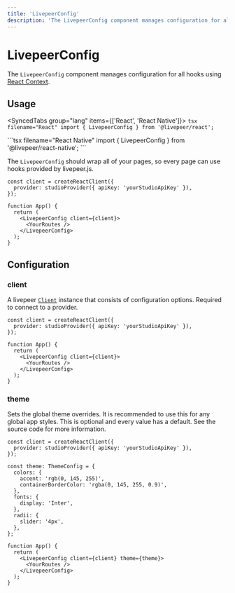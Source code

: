 ```yaml
---
title: 'LivepeerConfig'
description: 'The LivepeerConfig component manages configuration for all hooks using React Context.'
---
```



# LivepeerConfig

The `LivepeerConfig` component manages configuration for all hooks using [React Context](https://reactjs.org/docs/context.html).

## Usage

<SyncedTabs group="lang" items={['React', 'React Native']}>
  <SyncedTab>
    ```tsx filename="React"
    import { LivepeerConfig } from '@livepeer/react';
    ```

  </SyncedTab>
  <SyncedTab>
    ```tsx filename="React Native"
    import { LivepeerConfig } from '@livepeer/react-native';
    ```

  </SyncedTab>
</SyncedTabs>

The `LivepeerConfig` should wrap all of your pages, so every page can use hooks provided by livepeer.js.

```tsx filename="App.js"
const client = createReactClient({
  provider: studioProvider({ apiKey: 'yourStudioApiKey' }),
});

function App() {
  return (
    <LivepeerConfig client={client}>
      <YourRoutes />
    </LivepeerConfig>
  );
}
```

## Configuration

### client

A livepeer [`Client`](/react/client) instance that consists of configuration options. Required to connect to a provider.

```tsx
const client = createReactClient({
  provider: studioProvider({ apiKey: 'yourStudioApiKey' }),
});

function App() {
  return (
    <LivepeerConfig client={client}>
      <YourRoutes />
    </LivepeerConfig>
  );
}
```

### theme

Sets the global theme overrides. It is recommended to use this for any global app styles. This is optional and every value has
a default. See the source code for more information.

```tsx {5-16,20}
const client = createReactClient({
  provider: studioProvider({ apiKey: 'yourStudioApiKey' }),
});

const theme: ThemeConfig = {
  colors: {
    accent: 'rgb(0, 145, 255)',
    containerBorderColor: 'rgba(0, 145, 255, 0.9)',
  },
  fonts: {
    display: 'Inter',
  },
  radii: {
    slider: '4px',
  },
};

function App() {
  return (
    <LivepeerConfig client={client} theme={theme}>
      <YourRoutes />
    </LivepeerConfig>
  );
}
```
